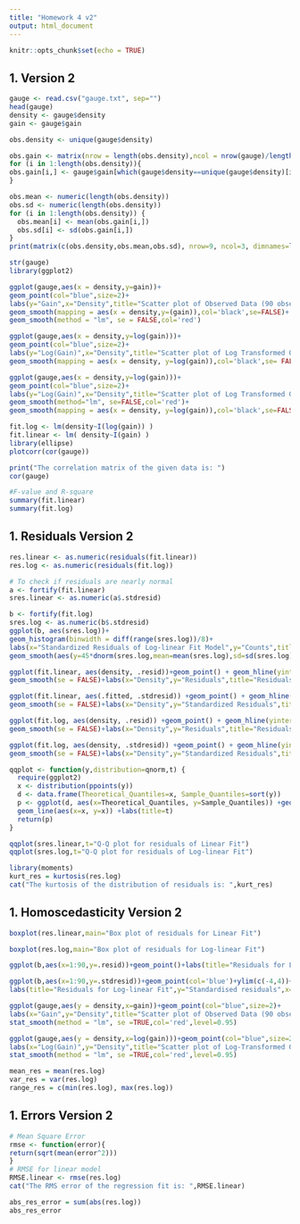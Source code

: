 ```yaml
---
title: "Homework 4 v2"
output: html_document
---
```


```r
knitr::opts_chunk$set(echo = TRUE)
```

## 1. Version 2

```r
gauge <- read.csv("gauge.txt", sep="")
head(gauge)
density <- gauge$density
gain <- gauge$gain
```

```r
obs.density <- unique(gauge$density)
```

```r
obs.gain <- matrix(nrow = length(obs.density),ncol = nrow(gauge)/length(obs.density))
for (i in 1:length(obs.density)){
obs.gain[i,] <- gauge$gain[which(gauge$density==unique(gauge$density)[i])]
}
```

```r
obs.mean <- numeric(length(obs.density))
obs.sd <- numeric(length(obs.density))
for (i in 1:length(obs.density)) {
  obs.mean[i] <- mean(obs.gain[i,])
  obs.sd[i] <- sd(obs.gain[i,])
}
print(matrix(c(obs.density,obs.mean,obs.sd), nrow=9, ncol=3, dimnames=list(1:9,c("Density","Mean(gain)"," Std.dev(gain)"))))
```

```r
str(gauge)
library(ggplot2)

ggplot(gauge,aes(x = density,y=gain))+
geom_point(col="blue",size=2)+
labs(y="Gain",x="Density",title="Scatter plot of Observed Data (90 observations)")+
geom_smooth(mapping = aes(x = density,y=(gain)),col='black',se=FALSE)+
geom_smooth(method = "lm", se = FALSE,col='red')
```

```r
ggplot(gauge,aes(x = density,y=log(gain)))+
geom_point(col="blue",size=2)+
labs(y="Log(Gain)",x="Density",title="Scatter plot of Log Transformed Observed Data (90 observations)")+
geom_smooth(mapping = aes(x = density, y=log(gain)),col='black',se= FALSE)
```

```r
ggplot(gauge,aes(x = density,y=log(gain)))+
geom_point(col="blue",size=2)+
labs(y="Log(Gain)",x="Density",title="Scatter plot of Log Transformed Observed Data (90 observations)")+
geom_smooth(method="lm", se=FALSE,col='red')+
geom_smooth(mapping = aes(x = density, y=log(gain)),col='black',se=FALSE)
```

```r
fit.log <- lm(density~I(log(gain)) )
fit.linear <- lm( density~I(gain) )
library(ellipse)
plotcorr(cor(gauge))
```

```r
print("The correlation matrix of the given data is: ")
cor(gauge)
```

```r
#F-value and R-square
summary(fit.linear)
summary(fit.log)
```

## 1. Residuals Version 2

```r
res.linear <- as.numeric(residuals(fit.linear))
res.log <- as.numeric(residuals(fit.log))
```

```r
# To check if residuals are nearly normal
a <- fortify(fit.linear)
sres.linear <- as.numeric(a$.stdresid)
```

```r
b <- fortify(fit.log)
sres.log <- as.numeric(b$.stdresid)
ggplot(b, aes(sres.log))+
geom_histogram(binwidth = diff(range(sres.log))/8)+
labs(x="Standardized Residuals of Log-linear Fit Model",y="Counts",title="Histogram of Residuals of Log-linear Fit Model")+
geom_smooth(aes(y=45*dnorm(sres.log,mean=mean(sres.log),sd=sd(sres.log))),se = FALSE)
```

```r
ggplot(fit.linear, aes(density, .resid))+geom_point() + geom_hline(yintercept = 0) +
geom_smooth(se = FALSE)+labs(x="Density",y="Residuals",title="Residuals for linear model")
```

```r
ggplot(fit.linear, aes(.fitted, .stdresid)) +geom_point() + geom_hline(yintercept = 0) +
geom_smooth(se = FALSE)+labs(x="Density",y="Standardized Residuals",title="Standardized Residuals for linear model")
```

```r
ggplot(fit.log, aes(density, .resid)) +geom_point() + geom_hline(yintercept = 0) +
geom_smooth(se = FALSE)+labs(x="Density",y="Residuals",title="Residuals for Log-linear model")
```

```r
ggplot(fit.log, aes(density, .stdresid)) +geom_point() + geom_hline(yintercept = 0) +
geom_smooth(se = FALSE)+labs(x="Density",y="Standardized Residuals",title="Standardized Residuals for Log-linear model")
```

```r
qqplot <- function(y,distribution=qnorm,t) {
  require(ggplot2)
  x <- distribution(ppoints(y))
  d <- data.frame(Theoretical_Quantiles=x, Sample_Quantiles=sort(y))
  p <- ggplot(d, aes(x=Theoretical_Quantiles, y=Sample_Quantiles)) +geom_point() +
  geom_line(aes(x=x, y=x)) +labs(title=t)
  return(p)
}
```

```r
qqplot(sres.linear,t="Q-Q plot for residuals of Linear Fit")
qqplot(sres.log,t="Q-Q plot for residuals of Log-linear Fit")
```

```r
library(moments)
kurt_res = kurtosis(res.log)
cat("The kurtosis of the distribution of residuals is: ",kurt_res)
```

## 1. Homoscedasticity Version 2

```r
boxplot(res.linear,main="Box plot of residuals for Linear Fit")
```

```r
boxplot(res.log,main="Box plot of residuals for Log-linear Fit")
```

```r
ggplot(b,aes(x=1:90,y=.resid))+geom_point()+labs(title="Residuals for Log-Linear fit",x="index",y="Residuals")+ylim(c(-1,1))
```

```r
ggplot(b,aes(x=1:90,y=.stdresid))+geom_point(col='blue')+ylim(c(-4,4))+geom_hline(yintercept =3)+geom_hline(yintercept = -3)+
labs(title="Residuals for Log-linear Fit",y="Standardised residuals",x="index")
```

```r
ggplot(gauge,aes(y = density,x=gain))+geom_point(col="blue",size=2)+
labs(x="Gain",y="Density",title="Scatter plot of Observed Data (90 observations)")+
stat_smooth(method = "lm", se =TRUE,col='red',level=0.95)
```

```r
ggplot(gauge,aes(y = density,x=log(gain)))+geom_point(col="blue",size=2)+
labs(x="Log(Gain)",y="Density",title="Scatter plot of Log-Transformed Observed Data (90 observations)")+
stat_smooth(method = "lm", se =TRUE,col='red',level=0.95)
```

```r
mean_res = mean(res.log)
var_res = var(res.log)
range_res = c(min(res.log), max(res.log))
```

## 1. Errors Version 2

```r
# Mean Square Error
rmse <- function(error){
return(sqrt(mean(error^2)))
}
# RMSE for linear model
RMSE.linear <- rmse(res.log)
cat("The RMS error of the regression fit is: ",RMSE.linear)
```

```r
abs_res_error = sum(abs(res.log))
abs_res_error
```
